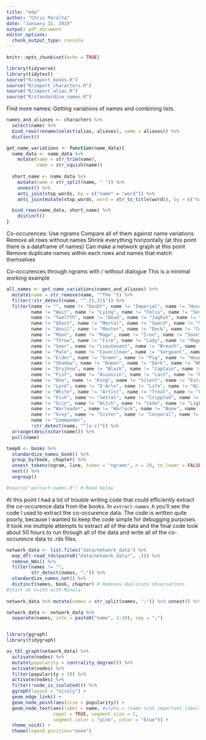 ```yaml
---
title: "eda"
author: "Chris Peralta"
date: "January 31, 2019"
output: pdf_document
editor_options: 
  chunk_output_type: console
---
```


```r
knitr::opts_chunk$set(echo = TRUE)

library(tidyverse)
library(tidytext)
source("R/import_books.R")
source("R/import_characters.R")
source("R/import_alias.R")
source("R/standardize_names.R")
```

Find more names:
Getting variations of names and combining lists. 
```r
names_and_aliases <- characters %>% 
  select(name) %>% 
  bind_rows(rename(select(alias, aliases), name = aliases)) %>% 
  distinct()

get_name_variations <- function(name_data){
  name_data <- name_data %>% 
    mutate(name = str_trim(name), 
           name = str_squish(name))
   
  short_name <- name_data %>% 
    mutate(name = str_split(name, " ")) %>% 
    unnest() %>% 
    anti_join(stop_words, by = c("name" = "word")) %>% 
    anti_join(mutate(stop_words, word = str_to_title(word)), by = c("name" = "word"))

  bind_rows(name_data, short_name) %>% 
    distinct()
}
```

Co-occurences: 
Use ngrams
Compare all of them against name variations
Remove all rows without names
Shrink everything horizontally
(at this point there is a dataframe of names)
Can make a network graph at this point
Remove duplicate names within each rows and names that match themselves

Co-occurences through ngrams with / without dialogue 
This is a minimal working example
```r
all_names <- get_name_variations(names_and_aliases) %>% 
  mutate(name = str_remove(name, "^The ")) %>% 
  filter(!str_detect(name, "^.{1,3}$")) %>%
  filter(name != "", name != "Doubt", name != "Imperial", name != "House", 
         name != "Wait", name != "Lying", name != "Felis", name != "Seventh", 
         name != "Twelfth", name != "Dead", name != "Jaghut", name != "Darkness",
         name != "Ghost", name != "Mortal", name != "Sword", name != "Shield", 
         name != "Anvil", name != "Master", name != "Deck", name != "Cold", 
         name != "Moon", name != "Mage", name != "Iron", name != "Soon", 
         name != "Throw", name != "Fire", name != "Lady", name != "Mage", 
         name != "Seer", name != "Lieutenant", name != "Breath", name != "Sort",
         name != "Pale", name != "Councilman", name != "Sergeant", name != "High Fist",
         name != "Elder", name != "Green", name != "Pig", name != "Hound", 
         name != "Shadow", name != "Queen", name != "Dark", name != "Whirlwind", 
         name != "Dryjhna", name != "Black", name != "Captain", name != "High", 
         name != "Fist", name != "Assassin", name != "Last", name != "Bear", 
         name != "One", name != "King", name != "Silent", name != "Esta", 
         name != "Lord", name != "D'Arle", name != "Life", name != "Will", 
         name != "White", name != "Artist", name != "Treat", name != "Cook", 
         name != "Fish", name != "Setral", name != "Crippled", name != "Claw", 
         name != "Grin", name != "Witch", name != "Ceda", name != "Light", 
         name != "Warleader", name != "Warlock", name != "Bone", name != "Sengar", 
         name != "Grey", name != "Sister", name != "Corporal", name != "Dying", 
         name != "Commander",
         !str_detect(name, "^[a-z]")) %>% 
  arrange(desc(nchar(name))) %>% 
  pull(name)

temp0 <- books %>% 
  standardize_names_book() %>% 
  group_by(book, chapter) %>% 
  unnest_tokens(ngram, line, token = "ngrams", n = 20, to_lower = FALSE) %>%
  nest() %>% 
  ungroup() 

#source("extract-names.R") # Read below
```
At this point I had a lot of trouble writing code that could efficiently extract the co-occurence data from the books. In `extract-names.R` you'll see the code I used to extract the co-occurence data. The code is written quite poorly, because I wanted to keep the code simple for debugging purposes. It took me multiple attempts to extract all of the data and the final code took about 50 hours to run through all of the data and write all of the co-occurence data to .rds files. 

```r
network_data <- list.files("data/network_data") %>% 
  map_df(~read_rds(paste0("data/network_data/", .))) %>% 
  remove_NAs() %>% 
  filter(names != "", 
         str_detect(names, ";")) %>%
  standardize_names_net() %>% 
  distinct(names, book, chapter) # Removes duplicate observations 
#Start at n=145 with Minala
         
network_data %>% mutate(names = str_split(names, ";")) %>% unnest() %>% count(names) %>% arrange(desc(n)) %>% View

network_data <- network_data %>% 
  separate(names, into = paste0("name", 1:30), sep = ";")


library(ggraph)
library(tidygraph)

as_tbl_graph(network_data) %>% 
  activate(nodes) %>% 
  mutate(popularity = centrality_degree()) %>% 
  activate(nodes) %>% 
  filter(popularity > 10) %>%
  activate(nodes) %>% 
  filter(!node_is_isolated()) %>% 
  ggraph(layout = "nicely") + 
  geom_edge_link() + 
  geom_node_point(aes(size = popularity)) + 
  geom_node_text(aes(label = name, #alpha = (name %in% important_labels)), 
                 repel = TRUE, segment.size = 1, 
                 segment.color = "pink", color = "blue")) + 
  theme_void() + 
  theme(legend.position="none")
```


